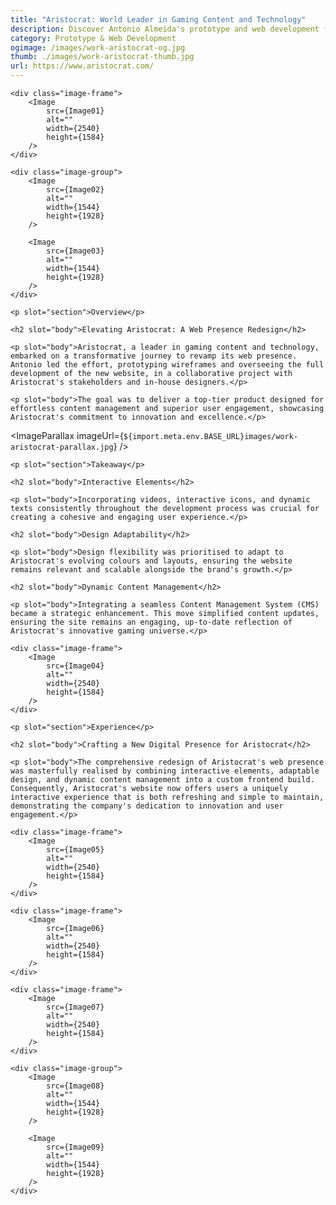 ```yaml
---
title: "Aristocrat: World Leader in Gaming Content and Technology"
description: Discover Antonio Almeida's prototype and web development for Aristocrat
category: Prototype & Web Development
ogimage: /images/work-aristocrat-og.jpg
thumb: ./images/work-aristocrat-thumb.jpg
url: https://www.aristocrat.com/
---
```




<div class="wrapper image-wrapper">

    <div class="image-frame">
        <Image  
            src={Image01}
            alt="" 
            width={2540}
            height={1584}
        />
    </div>

    <div class="image-group">
        <Image 
            src={Image02}
            alt="" 
            width={1544}
            height={1928}
        />

        <Image 
            src={Image03}
            alt="" 
            width={1544}
            height={1928}
        />
    </div>
</div>


<Hgroup sectionId="overview">			
    
    <p slot="section">Overview</p>
    
    <h2 slot="body">Elevating Aristocrat: A Web Presence Redesign</h2>			
    
    <p slot="body">Aristocrat, a leader in gaming content and technology, embarked on a transformative journey to revamp its web presence. Antonio led the effort, prototyping wireframes and overseeing the full development of the new website, in a collaborative project with Aristocrat's stakeholders and in-house designers.</p>
    
    <p slot="body">The goal was to deliver a top-tier product designed for effortless content management and superior user engagement, showcasing Aristocrat's commitment to innovation and excellence.</p>

</Hgroup>


<ImageParallax imageUrl={`${import.meta.env.BASE_URL}images/work-aristocrat-parallax.jpg`} />




<Hgroup sectionId="takeaways">			

    <p slot="section">Takeaway</p>
    
    <h2 slot="body">Interactive Elements</h2>
    
    <p slot="body">Incorporating videos, interactive icons, and dynamic texts consistently throughout the development process was crucial for creating a cohesive and engaging user experience.</p>
    
    <h2 slot="body">Design Adaptability</h2>
    
    <p slot="body">Design flexibility was prioritised to adapt to Aristocrat's evolving colours and layouts, ensuring the website remains relevant and scalable alongside the brand's growth.</p>
    
    <h2 slot="body">Dynamic Content Management</h2>
    
    <p slot="body">Integrating a seamless Content Management System (CMS) became a strategic enhancement. This move simplified content updates, ensuring the site remains an engaging, up-to-date reflection of Aristocrat's innovative gaming universe.</p>

</Hgroup> 


<div class="wrapper image-wrapper">

    <div class="image-frame">
        <Image  
            src={Image04}
            alt="" 
            width={2540}
            height={1584}
        />
    </div>
    
</div>


<Hgroup sectionId="experience">			
    
    <p slot="section">Experience</p>
    
    <h2 slot="body">Crafting a New Digital Presence for Aristocrat</h2>

    <p slot="body">The comprehensive redesign of Aristocrat's web presence was masterfully realised by combining interactive elements, adaptable design, and dynamic content management into a custom frontend build. Consequently, Aristocrat's website now offers users a uniquely interactive experience that is both refreshing and simple to maintain, demonstrating the company's dedication to innovation and user engagement.</p>
</Hgroup> 


<div class="wrapper image-wrapper">

    <div class="image-frame">
        <Image  
            src={Image05}
            alt="" 
            width={2540}
            height={1584}
        />
    </div>

    <div class="image-frame">
        <Image  
            src={Image06}
            alt="" 
            width={2540}
            height={1584}
        />
    </div>

    <div class="image-frame">
        <Image  
            src={Image07}
            alt="" 
            width={2540}
            height={1584}
        />
    </div>

    <div class="image-group">
        <Image 
            src={Image08}
            alt="" 
            width={1544}
            height={1928}
        />

        <Image 
            src={Image09}
            alt="" 
            width={1544}
            height={1928}
        />
    </div>
</div>